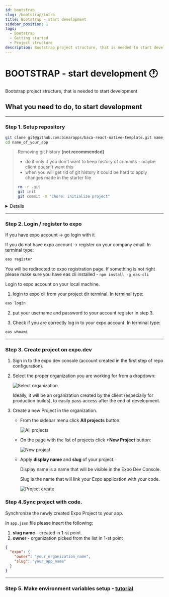 ```yaml
---
id: bootstrap
slug: /bootstrap/intro
title: Bootstrap - start development
sidebar_position: 1
tags:
  - Bootstrap
  - Getting started
  - Project structure
description: Bootstrap project structure, that is needed to start development your new project
---
```



# BOOTSTRAP - start development 🕐

Bootstrap project structure, that is needed to start development

## **What you need to do, to start development**

---

### Step 1. Setup repository

```bash
git clone git@github.com:binarapps/baca-react-native-template.git name_of_your_app
cd name_of_your_app
```

> Removing git history **(not recommended)**
>
> - do it only if you don't want to keep history of commits - maybe client doesn't want this
> - when you will get rid of git history it could be hard to apply changes made in the starter file
>
> ```bash
> rm -r .git
> git init
> git commit -m "chore: initialize project"
> ```

<Details title="Other options to setup repository">
1. Init using this command (be aware that sometimes this template can't be updated on npm, in that case, clone this repository and reinitialize repository for yourself - check third type of setup)

```bash
npx create-expo-app --template=@binarapps/baca-react-native-template name_of_your_app
```

2. Use this as template repo on GitHub
   ![Github Repository Template](../../static/img/github-repository-template.png)

</Details>

---

### Step 2. Login / register to expo

If you have expo account → go login with it

If you do not have expo account → register on your company email. In terminal type:

```bash
eas register
```

You will be redirected to expo registration page. If something is not right please make sure you have eas cli installed - `npm install -g eas-cli`

Login to expo account on your local machine.

1. login to expo cli from your project dir terminal. In terminal type:

```bash
eas login
```

2. put your username and password to your account register in step 3.

3. Check if you are correctly log in to your expo account. In terminal type:

```bash
eas whoami
```

---

### Step 3. Create project on expo.dev

1. Sign in to the expo dev console (account created in the first step of repo configuration).

2. Select the proper organization you are working for from a dropdown:

   ![Select organization](../../static/img/expo_select.jpg)

   Ideally, it will be an organization created by the client (especially for production builds), to easily pass access after the end of development.

3. Create a new Project in the organization.

   - From the sidebar menu click **All projects** button:

     ![All projects](../../static/img/expo_all.png)

   - On the page with the list of projects click **+New Project** button:

     ![New project](../../static/img/expo_new.png)

   - Apply **display name** and **slug** of your project.

     Display name is a name that will be visible in the Expo Dev Console.

     Slug is the name that will link your Expo application with your code.

     ![Project create](../../static/img/expo_create.png)

### Step 4.Sync project with code.

Synchronize the newly created Expo Project to your app.

In `app.json` file please insert the following:

1. **slug name** - created in 1-st point.
2. **owner** - organization picked from the list in 1-st point

```json
{
  "expo": {
    "owner": "your_organization_name",
    "slug": "your_app_name"
  }
}
```

---

### Step 5. Make environment variables setup - [tutorial](/docs/doppler-config)
